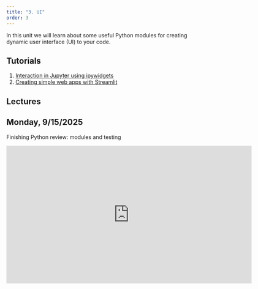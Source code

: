 ```yaml
---
title: "3. UI"
order: 3
---
```


In this unit we will learn about some useful Python modules for creating dynamic user interface (UI) to your code.

## Tutorials

1. [Interaction in Jupyter using ipywidgets](ui-1.qmd)
2. [Creating simple web apps with Streamlit](ui-2.qmd)

## Lectures

## Monday, 9/15/2025

Finishing Python review: modules and testing

<iframe id="kmsembed-1_bx69379t" width="640" height="360" src="https://video.syr.edu/embed/secure/iframe/entryId/1_bx69379t/uiConfId/45992161/st/0" class="kmsembed" allowfullscreen webkitallowfullscreen mozAllowFullScreen allow="autoplay *; fullscreen *; encrypted-media *" referrerPolicy="no-referrer-when-downgrade" sandbox="allow-downloads allow-forms allow-same-origin allow-scripts allow-top-navigation allow-pointer-lock allow-popups allow-modals allow-orientation-lock allow-popups-to-escape-sandbox allow-presentation allow-top-navigation-by-user-activation" frameborder="0" title="IST 356 Lecture - 9-15-25"></iframe>
